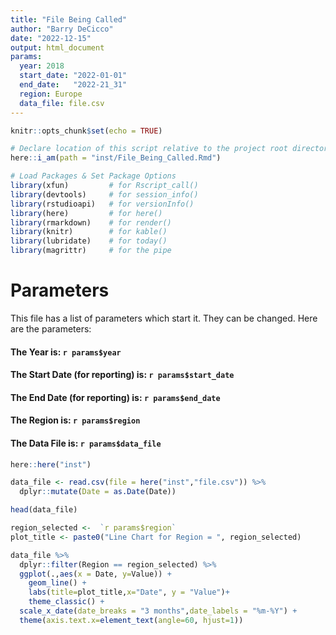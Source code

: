 ```yaml
---
title: "File Being Called"
author: "Barry DeCicco"
date: "2022-12-15"
output: html_document
params:
  year: 2018
  start_date: "2022-01-01"
  end_date:   "2022-21_31"
  region: Europe
  data_file: file.csv
---
```


```r
knitr::opts_chunk$set(echo = TRUE)

# Declare location of this script relative to the project root directory.
here::i_am(path = "inst/File_Being_Called.Rmd")
```

```r
# Load Packages & Set Package Options
library(xfun)         # for Rscript_call()
library(devtools)     # for session_info()
library(rstudioapi)   # for versionInfo()
library(here)         # for here()
library(rmarkdown)    # for render()
library(knitr)        # for kable()
library(lubridate)    # for today()
library(magrittr)     # for the pipe

```



# Parameters

This file has a list of parameters which start it.  They can be changed.
Here are the parameters:

<strong><h4>The Year is: `r params$year`</h4></strong>

<strong><h4>The Start Date (for reporting) is: `r params$start_date`</h4></strong>

<strong><h4>The End Date (for reporting) is:  `r params$end_date`</h4></strong>

<strong><h4>The Region is: `r params$region`</h4></strong>

<strong><h4>The Data File is: `r params$data_file`</h4></strong>



```r

here::here("inst")

```


```r

data_file <- read.csv(file = here("inst","file.csv")) %>%
  dplyr::mutate(Date = as.Date(Date))

```


```r

head(data_file)

```



```r

region_selected <-  `r params$region` 
plot_title <- paste0("Line Chart for Region = ", region_selected)

data_file %>% 
  dplyr::filter(Region == region_selected) %>% 
  ggplot(.,aes(x = Date, y=Value)) +
    geom_line() +
    labs(title=plot_title,x="Date", y = "Value")+
    theme_classic() +
  scale_x_date(date_breaks = "3 months",date_labels = "%m-%Y") +
  theme(axis.text.x=element_text(angle=60, hjust=1)) 
  
  
  

  


```






